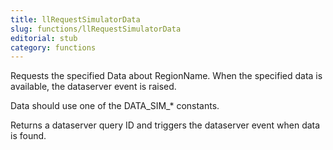 ```yaml
---
title: llRequestSimulatorData
slug: functions/llRequestSimulatorData
editorial: stub
category: functions
---
```


<LSLFunction name="llRequestSimulatorData"/>

Requests the specified Data about RegionName. When the specified data is available, the dataserver event is raised.

Data should use one of the DATA_SIM_* constants.

Returns a dataserver query ID and triggers the dataserver event when data is found.
